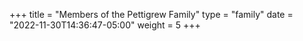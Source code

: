 +++
title = "Members of the Pettigrew Family"
type = "family"
date = "2022-11-30T14:36:47-05:00"
weight = 5
+++

